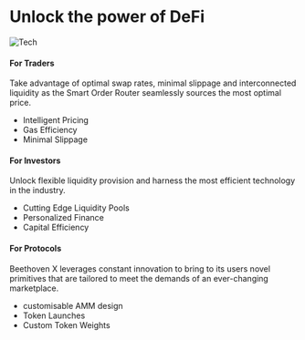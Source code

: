 # Unlock the power of DeFi
![Tech](https://user-images.githubusercontent.com/109503546/207840079-d2166d98-7006-4298-a0ed-0d3c6d1e4cd4.png)

####  For Traders 

Take advantage of optimal swap rates, minimal slippage and interconnected liquidity as the Smart Order Router seamlessly sources the most optimal price.

* Intelligent Pricing
* Gas Efficiency 
* Minimal Slippage

####  For Investors 

Unlock flexible liquidity provision and harness the most efficient technology in the industry.

* Cutting Edge Liquidity Pools  
* Personalized Finance
* Capital Efficiency  
 

#### For Protocols 

Beethoven X leverages constant innovation to bring to its users novel primitives that are tailored to meet the demands of an ever-changing marketplace.

* customisable AMM design
* Token Launches
* Custom Token Weights

